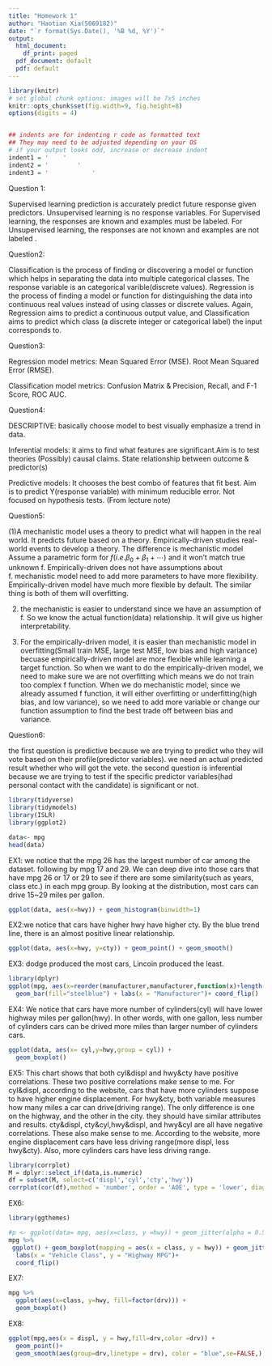 ```yaml
---
title: "Homework 1"
author: "Haotian Xia(5069182)"
date: "`r format(Sys.Date(), '%B %d, %Y')`"
output:
  html_document:
    df_print: paged
  pdf_document: default
  pdf: default
---
```


```r
library(knitr)
# set global chunk options: images will be 7x5 inches
knitr::opts_chunk$set(fig.width=9, fig.height=8)
options(digits = 4)


## indents are for indenting r code as formatted text
## They may need to be adjusted depending on your OS
# if your output looks odd, increase or decrease indent
indent1 = '    '
indent2 = '        '
indent3 = '            '
```

Question 1:

Supervised learning prediction is accurately predict future response given predictors. Unsupervised learning is no response variables. For Supervised learning, the responses are known and examples must be labeled. For Unsupervised learning, the responses are not known and examples are not labeled . 

Question2:

Classification is the process of finding or discovering a model or function which helps in separating the data into multiple categorical classes. The response variable is an categorical varible(discrete values). Regression is the process of finding a model or function for distinguishing the data into continuous real values instead of using classes or discrete values. Again, Regression aims to predict a continuous output value, and Classification aims to predict which class (a discrete integer or categorical label) the input corresponds to. 

Question3: 

Regression model metrics: Mean Squared Error (MSE). Root Mean Squared Error (RMSE). 

Classification model metrics: Confusion Matrix & Precision, Recall, and F-1 Score, ROC AUC. 

Question4:

DESCRIPTIVE: basically choose model to best visually emphasize a trend in data.

Inferential models: it aims to find what features are significant.Aim is to test theories (Possibly) causal claims. State relationship between outcome & predictor(s)

Predictive models: It chooses the best combo of features that fit best. Aim is to predict Y(response variable) with minimum reducible error. Not focused on hypothesis tests. (From lecture note)

Question5:

(1)A mechanistic model uses a theory to predict what will happen in the real world. It predicts future based on a theory. Empirically-driven studies real-world events to develop a theory. 
The difference is mechanistic model Assume a parametric form for $f(i.e.\beta_0+\beta_1+⋯)$ and it won’t match true unknown f. Empirically-driven does not have assumptions about f. mechanistic model need to add more parameters to have more flexibility. Empirically-driven model have much more flexible by default. The similar thing is both of them will overfitting. 

(2) the mechanistic is easier to understand since we have an assumption of f. So we know the actual function(data) relationship. It will give us higher interpretability. 

(3) For the empirically-driven model, it is easier than mechanistic model in overfitting(Small train MSE, large test MSE, low bias and high variance) becuase empirically-driven model are more flexible while learning a target function. So when we want to do the empirically-driven model, we need to make sure we are not overfitting which means we do not train too complex f function. When we do mechanistic model, since we already assumed f function, it will either overfitting or underfitting(high bias, and low variance), so we need to add more variable or change our function assumption to find the best trade off between bias and variance. 

Question6:

the first question is predictive because we are trying to predict who they will vote based on their profile(predictor variables). we need an actual predicted result whether who will got the vete. 
the second question is inferential because we are trying to test if the specific predictor variables(had personal contact with the candidate) is significant or not. 

```r
library(tidyverse)
library(tidymodels)
library(ISLR)
library(ggplot2)
```

```r
data<- mpg
head(data)
```
EX1: we notice that the mpg 26 has the largest number of car among the dataset. following by mpg 17 and 29. We can deep dive into those cars that have mpg 26 or 17 or 29 to see if there are some similarity(such as years, class etc.) in each mpg group. By looking at the distribution, most cars can drive 15~29 miles per gallon. 
```r
ggplot(data, aes(x=hwy)) + geom_histogram(binwidth=1)
```
EX2:we notice that cars have higher hwy have higher cty. By the blue trend line, there is an almost positive linear relationship. 
```r
ggplot(data, aes(x=hwy, y=cty)) + geom_point() + geom_smooth()

```

EX3: dodge produced the most cars, Lincoin produced the least. 
```r
library(dplyr)
ggplot(mpg, aes(x=reorder(manufacturer,manufacturer,function(x)+length(x))))+
  geom_bar(fill="steelblue") + labs(x = "Manufacturer")+ coord_flip()
```

EX4: We notice that cars have more number of cylinders(cyl) will have lower highway miles per gallon(hwy). In other words, with one gallon, less number of cylinders cars can be drived more miles than larger number of cylinders cars.  
```r
ggplot(data, aes(x= cyl,y=hwy,group = cyl)) + 
  geom_boxplot()

```

EX5: This chart shows that both cyl&displ and hwy&cty have positive correlations. These two positive correlations make sense to me. For cyl&displ, according to the website, cars that have more cylinders suppose to have higher engine displacement. For hwy&cty, both variable measures how many miles a car can drive(driving range). The only difference is one on the highway, and the other in the city. they should have similar attributes and results.
cty&displ, cty&cyl,hwy&displ, and hwy&cyl are all have negative correlations. These also make sense to me. According to the website, more engine displacement cars have less driving range(more displ, less hwy&cty). Also, more cylinders cars have less driving range. 
```r
library(corrplot)
M = dplyr::select_if(data,is.numeric) 
df = subset(M, select=c('displ','cyl','cty','hwy'))
corrplot(cor(df),method = 'number', order = 'AOE', type = 'lower', diag = FALSE)
```

EX6:
```r
library(ggthemes)

#p <- ggplot(data= mpg, aes(x=class, y =hwy)) + geom_jitter(alpha = 0.5,height = 0)+ geom_boxplot(alpha = 0.2) + coord_flip() + theme_gdocs()
mpg %>%
 ggplot() + geom_boxplot(mapping = aes(x = class, y = hwy)) + geom_jitter(mapping = aes(x = class, y = hwy), alpha = 0.25, height = 0) + theme_gdocs() + 
  labs(x = "Vehicle Class", y = "Highway MPG")+
  coord_flip()

```

EX7:
```r
mpg %>% 
  ggplot(aes(x=class, y=hwy, fill=factor(drv))) +
  geom_boxplot() 
```

EX8:
```r
ggplot(mpg,aes(x = displ, y = hwy,fill=drv,color =drv)) +
  geom_point()+
  geom_smooth(aes(group=drv,linetype = drv), color = "blue",se=FALSE,)
```